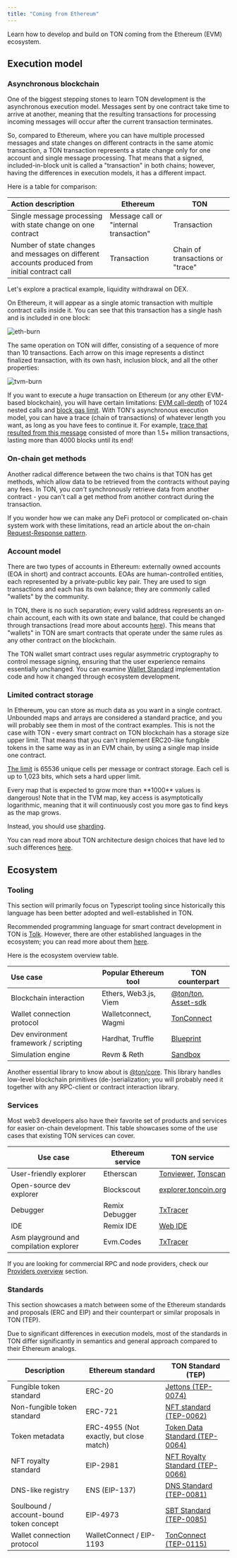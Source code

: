 ```yaml
---
title: "Coming from Ethereum"
---
```



Learn how to develop and build on TON coming from the Ethereum (EVM) ecosystem.

## Execution model

### Asynchronous blockchain

One of the biggest stepping stones to learn TON development is the asynchronous execution model. Messages sent by one contract take time to arrive at another, meaning that the resulting transactions for processing incoming messages will occur after the current transaction terminates.

So, compared to Ethereum, where you can have multiple processed messages and state changes on different contracts in the same atomic transaction, a TON transaction represents a state change only for one account and single message processing. That means that a signed, included-in-block unit is called a "transaction" in both chains; however, having the differences in execution models, it has a different impact.

Here is a table for comparison:

| Action description                                                                             | Ethereum                               | TON                              |
| :--------------------------------------------------------------------------------------------- | -------------------------------------- | -------------------------------- |
| Single message processing with state change on one contract                                    | Message call or "internal transaction" | Transaction                      |
| Number of state changes and messages on different accounts produced from initial contract call | Transaction                            | Chain of transactions or "trace" |

Let's explore a practical example, liquidity withdrawal on DEX.

On Ethereum, it will appear as a single atomic transaction with multiple contract calls inside it. You can see that this transaction has a single hash and is included in one block:

![eth-burn](/resources/images/from-ethereum/burn-tx-eth.png)

The same operation on TON will differ, consisting of a sequence of more than 10 transactions. Each arrow on this image represents a distinct finalized transaction, with its own hash, inclusion block, and all the other properties:

![tvm-burn](/resources/images/from-ethereum/burn-tx-ton.png)

If you want to execute a _huge_ transaction on Ethereum (or any other EVM-based blockchain), you will have certain limitations: [EVM call-depth](https://ethereum.org/developers/docs/evm/#evm-instructions) of 1024 nested calls and [block gas limit](https://ethereum.org/developers/docs/blocks/#block-size). With TON's asynchronous execution model, you can have a trace (chain of transactions) of whatever length you want, as long as you have fees to continue it. For example, [trace that resulted from this message](https://tonviewer.com/transaction/e887503f7dac857be80487e3ed0774db962379d1c153e6df7b9b5313c657ab94) consisted of more than 1.5+ million transactions, lasting more than 4000 blocks until its end!

### On-chain get methods

Another radical difference between the two chains is that TON has get methods, which allow data to be retrieved from the contracts without paying any fees. In TON, you _can't_ synchronously retrieve data from another contract - you can't call a get method from another contract during the transaction.

If you wonder how we can make any DeFi protocol or complicated on-chain system work with these limitations, read an article about the on-chain [Request-Response pattern](/techniques/carry-value).

### Account model

There are two types of accounts in Ethereum: externally owned accounts (EOA in short) and contract accounts. EOAs are human-controlled entities, each represented by a private-public key pair. They are used to sign transactions and each has its own balance; they are commonly called "wallets" by the community.

In TON, there is no such separation; every valid address represents an on-chain account, each with its own state and balance, that could be changed through transactions (read more about accounts [here](/ton/addresses/overview)). This means that "wallets" in TON are smart contracts that operate under the same rules as any other contract on the blockchain.

The TON wallet smart contract uses regular asymmetric cryptography to control message signing, ensuring that the user experience remains essentially unchanged. You can examine [Wallet Standard](/standard/wallets/comparison) implementation code and how it changed through ecosystem development.

### Limited contract storage

In Ethereum, you can store as much data as you want in a single contract. Unbounded maps and arrays are considered a standard practice, and you will probably see them in most of the contract examples. This is not the case with TON - every smart contract on TON blockchain has a storage size upper limit. That means that you can't implement ERC20-like fungible tokens in the same way as in an EVM chain, by using a single map inside one contract.

[The limit](/ton/config) is 65536 unique cells per message or contract storage. Each cell is up to 1,023 bits, which sets a hard upper limit.

<Aside
  type="danger"
>
  Every map that is expected to grow more than **1000** values is dangerous! Note that in the TVM map, key access is asymptotically logarithmic, meaning that it will continuously cost you more gas to find keys as the map grows.
</Aside>

Instead, you should use [sharding](/ton/shards).

You can read more about TON architecture design choices that have led to such differences [here](/standard/overview).

## Ecosystem

### Tooling

<Aside>
  This section will primarily focus on Typescript tooling since historically this language has been better adopted and well-established in TON.
</Aside>

Recommended programming language for smart contract development in TON is [Tolk](/language/tolk). However, there are other established languages in the ecosystem; you can read more about them [here](/language/tact).

Here is the ecosystem overview table.

| Use case                              | Popular Ethereum tool | TON counterpart                                                                                              |
| :------------------------------------ | --------------------- | ------------------------------------------------------------------------------------------------------------ |
| Blockchain interaction                | Ethers, Web3.js, Viem | [@ton/ton](https://www.npmjs.com/package/@ton/ton), [Asset-sdk](https://github.com/ton-community/assets-sdk) |
| Wallet connection protocol            | Walletconnect, Wagmi  | [TonConnect](https://github.com/ton-connect)                                                                 |
| Dev environment framework / scripting | Hardhat, Truffle      | [Blueprint](https://github.com/ton-org/blueprint)                                                            |
| Simulation engine                     | Revm & Reth           | [Sandbox](https://github.com/ton-org/sandbox)                                                                |

Another essential library to know about is [@ton/core](https://www.npmjs.com/package/@ton/core). This library handles low-level blockchain primitives (de-)serialization; you will probably need it together with any RPC-client or contract interaction library.

### Services

Most web3 developers also have their favorite set of products and services for easier on-chain development. This table showcases some of the use cases that existing TON services can cover.

| Use case                                | Ethereum service | TON service                                                          |
| --------------------------------------- | ---------------- | -------------------------------------------------------------------- |
| User-friendly explorer                  | Etherscan        | [Tonviewer](https://tonviewer.com/), [Tonscan](https://tonscan.org/) |
| Open-source dev explorer                | Blockscout       | [explorer.toncoin.org](https://explorer.toncoin.org/)                |
| Debugger                                | Remix Debugger   | [TxTracer](https://txtracer.ton.org/)                                |
| IDE                                     | Remix IDE        | [Web IDE](https://ide.ton.org/)                                      |
| Asm playground and compilation explorer | Evm.Codes        | [TxTracer](https://txtracer.ton.org/)                                |

If you are looking for commercial RPC and node providers, check our [Providers overview](/ecosystem/rpc/overview) section.

### Standards

This section showcases a match between some of the Ethereum standards and proposals (ERC and EIP) and their counterpart or similar proposals in TON (TEP).

<Aside>
  Due to significant differences in execution models, most of the standards in TON differ significantly in semantics and general approach compared to their Ethereum analogs.
</Aside>

| Description                             | Ethereum standard                       | TON Standard (TEP)                                                 |
| --------------------------------------- | --------------------------------------- | ------------------------------------------------------------------ |
| Fungible token standard                 | ERC-20                                  | [Jettons (TEP-0074)](/standard/tokens/jettons/overview)            |
| Non-fungible token standard             | ERC-721                                 | [NFT standard (TEP-0062)](/standard/tokens/nft/overview)           |
| Token metadata                          | ERC-4955 (Not exactly, but close match) | [Token Data Standard (TEP-0064)](/standard/tokens/metadata)        |
| NFT royalty standard                    | EIP-2981                                | [NFT Royalty Standard (TEP-0066)](/standard/tokens/nft/comparison) |
| DNS-like registry                       | ENS (EIP-137)                           | [DNS Standard (TEP-0081)](/services/dns)                           |
| Soulbound / account-bound token concept | EIP-4973                                | [SBT Standard (TEP-0085)](/standard/tokens/sbt/overview)           |
| Wallet connection protocol              | WalletConnect / EIP-1193                | [TonConnect (TEP-0115)](/ecosystem/ton-connect)                    |
